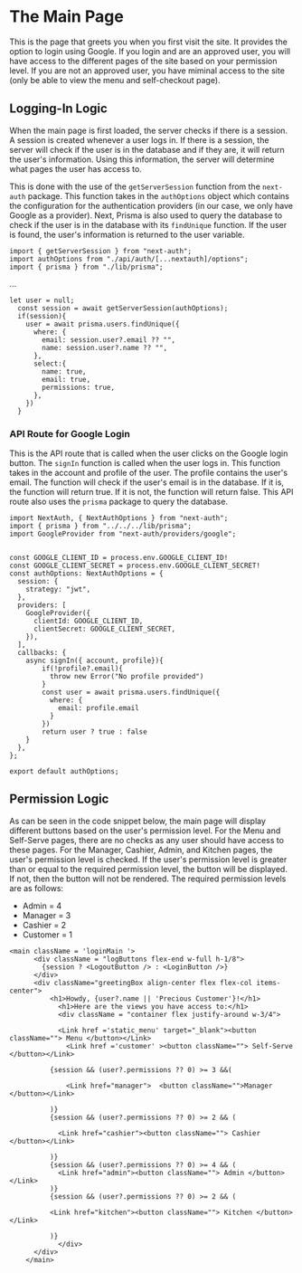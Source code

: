 # The Main Page
This is the page that greets you when you first visit the site. It provides the option to login using Google. If you login and are an approved user, you will have access to the different pages of the site based on your permission level. If you are not an approved user, you have miminal access to the site (only be able to view the menu and self-checkout page). 

## Logging-In Logic
When the main page is first loaded, the server checks if there is a session. A session is created whenever a user logs in. If there is a session, the server will check if the user is in the database and if they are, it will return the user's information. Using this information, the server will determine what pages the user has access to.

This is done with the use of the `getServerSession` function from the `next-auth` package. This function takes in the `authOptions` object which contains the configuration for the authentication providers (in our case, we only have Google as a provider). Next, Prisma is also used to query the database to check if the user is in the database with its `findUnique` function. If the user is found, the user's information is returned to the user variable.

```tsx filename="Beginning of the main page" showLineNumbers
import { getServerSession } from "next-auth";
import authOptions from "./api/auth/[...nextauth]/options";
import { prisma } from "./lib/prisma";
```
...
```tsx showLineNumbers
let user = null;
  const session = await getServerSession(authOptions);
  if(session){
    user = await prisma.users.findUnique({
      where: {
        email: session.user?.email ?? "",
        name: session.user?.name ?? "",
      },
      select:{
        name: true,
        email: true,
        permissions: true,
      },
    })
  }
```

### API Route for Google Login
This is the API route that is called when the user clicks on the Google login button. The `signIn` function is called when the user logs in. This function takes in the account and profile of the user. The profile contains the user's email. The function will check if the user's email is in the database. If it is, the function will return true. If it is not, the function will return false. This API route also uses the `prisma` package to query the database.
```tsx showLineNumbers
import NextAuth, { NextAuthOptions } from "next-auth";
import { prisma } from "../../../lib/prisma";
import GoogleProvider from "next-auth/providers/google";


const GOOGLE_CLIENT_ID = process.env.GOOGLE_CLIENT_ID!
const GOOGLE_CLIENT_SECRET = process.env.GOOGLE_CLIENT_SECRET!
const authOptions: NextAuthOptions = {
  session: {
    strategy: "jwt",
  },
  providers: [
    GoogleProvider({
      clientId: GOOGLE_CLIENT_ID,
      clientSecret: GOOGLE_CLIENT_SECRET,
    }),
  ],
  callbacks: {
    async signIn({ account, profile}){
        if(!profile?.email){
          throw new Error("No profile provided")
        }
        const user = await prisma.users.findUnique({
          where: {
            email: profile.email
          }
        })
        return user ? true : false
    }
  },
};

export default authOptions;
```

## Permission Logic
As can be seen in the code snippet below, the main page will display different buttons based on the user's permission level. For the Menu and Self-Serve pages, there are no checks as any user should have access to these pages. For the Manager, Cashier, Admin, and Kitchen pages, the user's permission level is checked. If the user's permission level is greater than or equal to the required permission level, the button will be displayed. If not, then the button will not be rendered. The required permission levels are as follows:

- Admin = 4
- Manager = 3
- Cashier = 2
- Customer = 1

```tsx filename="Return value of the Main Page component" showLineNumbers
<main className = 'loginMain '>
      <div className = "logButtons flex-end w-full h-1/8">
        {session ? <LogoutButton /> : <LoginButton />}
      </div>
      <div className="greetingBox align-center flex flex-col items-center">
          <h1>Howdy, {user?.name || 'Precious Customer'}!</h1>
            <h1>Here are the views you have access to:</h1>
            <div className = "container flex justify-around w-3/4">

            <Link href ='static_menu' target="_blank"><button className=""> Menu </button></Link>
              <Link href ='customer' ><button className=""> Self-Serve  </button></Link>
             
          {session && (user?.permissions ?? 0) >= 3 &&(
           
              <Link href="manager">  <button className="">Manager </button></Link>
            
          )}
          {session && (user?.permissions ?? 0) >= 2 && (
            
            <Link href="cashier"><button className=""> Cashier </button></Link>
          
          )}
          {session && (user?.permissions ?? 0) >= 4 && (
            <Link href="admin"><button className=""> Admin </button></Link>
          )}
          {session && (user?.permissions ?? 0) >= 2 && (

          <Link href="kitchen"><button className=""> Kitchen </button></Link>

          )}          
            </div>
      </div>
    </main>
```